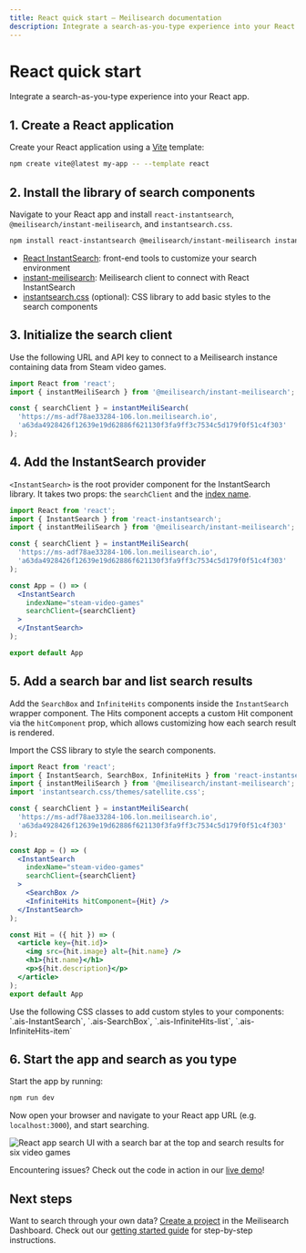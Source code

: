 ```yaml
---
title: React quick start — Meilisearch documentation
description: Integrate a search-as-you-type experience into your React app.
---
```


# React quick start

Integrate a search-as-you-type experience into your React app.

## 1. Create a React application

Create your React application using a [Vite](https://vitejs.dev/) template:

```bash
npm create vite@latest my-app -- --template react
```

## 2. Install the library of search components

Navigate to your React app and install `react-instantsearch`, `@meilisearch/instant-meilisearch`, and `instantsearch.css`.

```bash
npm install react-instantsearch @meilisearch/instant-meilisearch instantsearch.css
```

- [React InstantSearch](https://github.com/algolia/instantsearch/): front-end tools to customize your search environment
- [instant-meilisearch](https://github.com/meilisearch/meilisearch-js-plugins/tree/main/packages/instant-meilisearch): Meilisearch client to connect with React InstantSearch
- [instantsearch.css](https://github.com/algolia/instantsearch/tree/master/packages/instantsearch.css) (optional): CSS library to add basic styles to the search components

## 3. Initialize the search client

Use the following URL and API key to connect to a Meilisearch instance containing data from Steam video games.

```jsx
import React from 'react';
import { instantMeiliSearch } from '@meilisearch/instant-meilisearch';

const { searchClient } = instantMeiliSearch(
  'https://ms-adf78ae33284-106.lon.meilisearch.io',
  'a63da4928426f12639e19d62886f621130f3fa9ff3c7534c5d179f0f51c4f303'
);
```

## 4. Add the InstantSearch provider

`<InstantSearch>` is the root provider component for the InstantSearch library. It takes two props: the `searchClient` and the [index name](/learn/core_concepts/indexes#index-uid).

```jsx
import React from 'react';
import { InstantSearch } from 'react-instantsearch';
import { instantMeiliSearch } from '@meilisearch/instant-meilisearch';

const { searchClient } = instantMeiliSearch(
  'https://ms-adf78ae33284-106.lon.meilisearch.io',
  'a63da4928426f12639e19d62886f621130f3fa9ff3c7534c5d179f0f51c4f303'
);

const App = () => (
  <InstantSearch
    indexName="steam-video-games"
    searchClient={searchClient}
  >
  </InstantSearch>
);

export default App
```

## 5. Add a search bar and list search results

Add the `SearchBox` and `InfiniteHits` components inside the `InstantSearch` wrapper component. The Hits component accepts a custom Hit component via the `hitComponent` prop, which allows customizing how each search result is rendered.

Import the CSS library to style the search components.

```jsx
import React from 'react';
import { InstantSearch, SearchBox, InfiniteHits } from 'react-instantsearch';
import { instantMeiliSearch } from '@meilisearch/instant-meilisearch';
import 'instantsearch.css/themes/satellite.css';

const { searchClient } = instantMeiliSearch(
  'https://ms-adf78ae33284-106.lon.meilisearch.io',
  'a63da4928426f12639e19d62886f621130f3fa9ff3c7534c5d179f0f51c4f303'
);

const App = () => (
  <InstantSearch
    indexName="steam-video-games"
    searchClient={searchClient}
  >
    <SearchBox />
    <InfiniteHits hitComponent={Hit} />
  </InstantSearch>
);

const Hit = ({ hit }) => (
  <article key={hit.id}>
    <img src={hit.image} alt={hit.name} />
    <h1>{hit.name}</h1>
    <p>${hit.description}</p>
  </article>
);
export default App
```

<Capsule intent="tip">
Use the following CSS classes to add custom styles to your components:
`.ais-InstantSearch`, `.ais-SearchBox`, `.ais-InfiniteHits-list`, `.ais-InfiniteHits-item`
</Capsule>

## 6. Start the app and search as you type

Start the app by running:

```bash
npm run dev
```

Now open your browser and navigate to your React app URL (e.g. `localhost:3000`), and start searching.

![React app search UI with a search bar at the top and search results for six video games](/assets/images/react_quick_start/react-qs-search-ui.png)

Encountering issues? Check out the code in action in our [live demo](https://codesandbox.io/p/sandbox/eager-dust-f98w2w)!

## Next steps

Want to search through your own data? [Create a project](https://cloud.meilisearch.com) in the Meilisearch Dashboard. Check out our [getting started guide](/learn/getting_started/cloud_quick_start) for step-by-step instructions.
